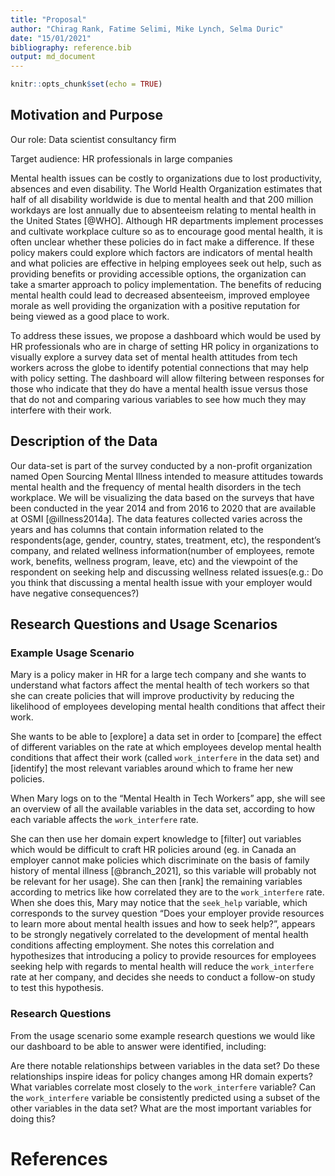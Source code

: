 ```yaml
---
title: "Proposal"
author: "Chirag Rank, Fatime Selimi, Mike Lynch, Selma Duric"
date: "15/01/2021"
bibliography: reference.bib
output: md_document
---
```


```r
knitr::opts_chunk$set(echo = TRUE)
```

## Motivation and Purpose

Our role: Data scientist consultancy firm

Target audience: HR professionals in large companies

Mental health issues can be costly to organizations due to lost productivity, absences and even disability. The World Health Organization estimates that half of all disability worldwide is due to mental health and that 200 million workdays are lost annually due to absenteeism relating to mental health in the United States [@WHO]. Although HR departments implement processes and cultivate workplace culture so as to encourage good mental health, it is often unclear whether these policies do in fact make a difference. If these policy makers could explore which factors are indicators of mental health and what policies are effective in helping employees seek out help, such as providing benefits or providing accessible options, the organization can take a smarter approach to policy implementation. The benefits of reducing mental health could lead to decreased absenteeism, improved employee morale as well providing the organization with a positive reputation for being viewed as a good place to work.

To address these issues, we propose a dashboard which would be used by HR professionals who are in charge of setting HR policy in organizations to visually explore a survey data set of mental health attitudes from tech workers across the globe to identify potential connections that may help with policy setting. The dashboard will allow filtering between responses for those who indicate that they do have a mental health issue versus those that do not and comparing various variables to see how much they may interfere with their work.

## Description of the Data

Our data-set is part of the survey conducted by a non-profit organization named Open Sourcing Mental Illness intended to measure attitudes towards mental health and the frequency of mental health disorders in the tech workplace. We will be visualizing the data based on the surveys that have been conducted in the year 2014 and from 2016 to 2020 that are available at OSMI [@illness2014a]. The data features collected varies across the years and has columns that contain information related to the respondents(age, gender, country, states, treatment, etc), the respondent's company, and related wellness information(number of employees, remote work, benefits, wellness program, leave, etc) and the viewpoint of the respondent on seeking help and discussing wellness related issues(e.g.: Do you think that discussing a mental health issue with your employer would have negative consequences?)

## Research Questions and Usage Scenarios

### Example Usage Scenario
Mary is a policy maker in HR for a large tech company and she wants to understand what factors affect the mental health of tech workers so that she can create policies that will improve productivity by reducing the likelihood of employees developing mental health conditions that affect their work.

She wants to be able to [explore] a data set in order to [compare] the effect of different variables on the rate at which employees develop mental health conditions that affect their work (called `work_interfere` in the data set) and [identify] the most relevant variables around which to frame her new policies.

When Mary logs on to the "Mental Health in Tech Workers" app, she will see an overview of all the available variables in the data set, according to how each variable affects the `work_interfere` rate.

She can then use her domain expert knowledge to [filter] out variables which would be difficult to craft HR policies around (eg. in Canada an employer cannot make policies which discriminate on the basis of family history of mental illness [@branch_2021], so this variable will probably not be relevant for her usage). She can then [rank] the remaining variables according to metrics like how correlated they are to the `work_interfere` rate. When she does this, Mary may notice that the `seek_help` variable, which corresponds to the survey question "Does your employer provide resources to learn more about mental health issues and how to seek help?", appears to be strongly negatively correlated to the development of mental health conditions affecting employment. She notes this correlation and hypothesizes that introducing a policy to provide resources for employees seeking help with regards to mental health will reduce the `work_interfere` rate at her company, and decides she needs to conduct a follow-on study to test this hypothesis.

### Research Questions
From the usage scenario some example research questions we would like our dashboard to be able to answer were identified, including:

Are there notable relationships between variables in the data set? Do these relationships inspire ideas for policy changes among HR domain experts?
What variables correlate most closely to the `work_interfere` variable?
Can the `work_interfere` variable be consistently predicted using a subset of the other variables in the data set? What are the most important variables for doing this?

# References
